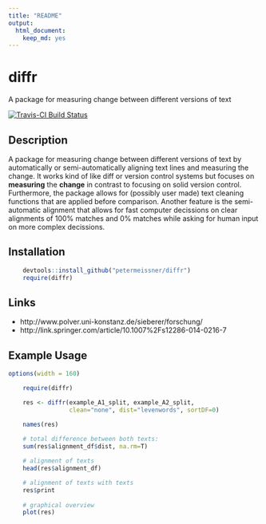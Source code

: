 ```yaml
---
title: "README"
output:
  html_document:
    keep_md: yes
---
```



# diffr 
A package for measuring change between different versions of text


[![Travis-CI Build Status](https://travis-ci.org/petermeissner/diffr.svg?branch=master)](https://travis-ci.org/petermeissner/diffr)


## Description


A package for measuring change between different versions of text by automatically
or semi-automatically aligning text lines and measuring the change. It works kind of like diff or version control systems but focuses on **measuring** the **change** in contrast to focusing on solid version control. Furthermore, the package allows for (possibly user made) text cleaning functions that are applied before comparison. Another feature is the semi-automatic alignment that allows for fast computer decissions on clear alignments of 100% matches and 0% matches while asking for human input on more complex decissions.
  

## Installation

```r
    devtools::install_github("petermeissner/diffr")
    require(diffr)
```
    
## Links

- http://www.polver.uni-konstanz.de/sieberer/forschung/
- http://link.springer.com/article/10.1007%2Fs12286-014-0216-7


## Example Usage

```r
options(width = 160)
```



```r
    require(diffr)

    res <- diffr(example_A1_split, example_A2_split, 
                 clean="none", dist="levenwords", sortDF=0)

    names(res)
    
    # total difference between both texts:
    sum(res$alignment_df$dist, na.rm=T)

    # alignment of texts
    head(res$alignment_df)

    # alignment of texts with texts
    res$print
    
    # graphical overview
    plot(res)
```
    
   

    
    
    
    
    
    
    
    
    
    
